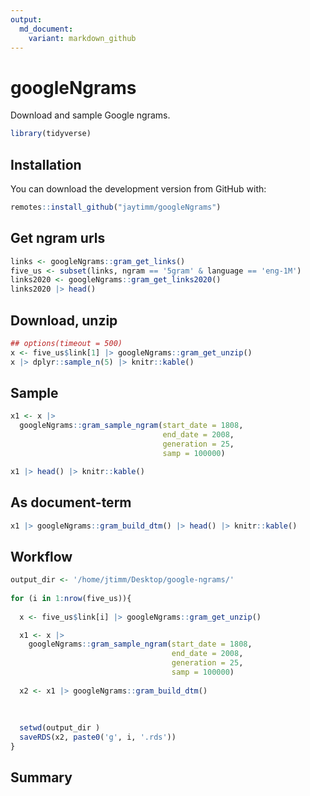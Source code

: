 ```yaml
---
output:
  md_document:
    variant: markdown_github
---
```



# googleNgrams

Download and sample Google ngrams.


```r
library(tidyverse)
```



## Installation

You can download the development version from GitHub with:

```r
remotes::install_github("jaytimm/googleNgrams")
```



## Get ngram urls

```r
links <- googleNgrams::gram_get_links()
five_us <- subset(links, ngram == '5gram' & language == 'eng-1M')
links2020 <- googleNgrams::gram_get_links2020()
links2020 |> head()
```




## Download, unzip

```r
## options(timeout = 500)
x <- five_us$link[1] |> googleNgrams::gram_get_unzip()
x |> dplyr::sample_n(5) |> knitr::kable()
```





## Sample

```r
x1 <- x |>
  googleNgrams::gram_sample_ngram(start_date = 1808,
                                  end_date = 2008, 
                                  generation = 25,
                                  samp = 100000)   

x1 |> head() |> knitr::kable()
```




## As document-term

```r
x1 |> googleNgrams::gram_build_dtm() |> head() |> knitr::kable()
```



## Workflow

```r
output_dir <- '/home/jtimm/Desktop/google-ngrams/'
  
for (i in 1:nrow(five_us)){
  
  x <- five_us$link[i] |> googleNgrams::gram_get_unzip()

  x1 <- x |>
    googleNgrams::gram_sample_ngram(start_date = 1808,
                                    end_date = 2008,
                                    generation = 25,
                                    samp = 100000)   
  
  x2 <- x1 |> googleNgrams::gram_build_dtm()
  
  
  
  setwd(output_dir )
  saveRDS(x2, paste0('g', i, '.rds'))
}
```



## Summary
